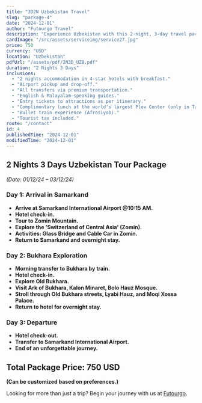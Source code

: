 ```yaml
---
title: "3D2N Uzbekistan Travel"
slug: "package-4"
date: "2024-12-01"
author: "Futourgo Travel"
description: "Experience Uzbekistan with this 2-night, 3-day travel package. Discover breathtaking landscapes, historic sites, and cultural treasures."
cardImage: "/src/assets/serviceimg/service27.jpg"
price: 750
currency: "USD"
location: "Uzbekistan"
pdfUrl: "/assets/pdf/2N3D_UZB.pdf"
duration: "2 Nights 3 Days"
inclusions:
  - "2 nights accommodation in 4-star hotels with breakfast."
  - "Airport pickup and drop-off."
  - "All transfers via premium transportation."
  - "English & Malayalam-speaking guides."
  - "Entry tickets to attractions as per itinerary."
  - "Complimentary lunch at the world's largest Plov Center (only in Tashkent)."
  - "Bullet train experience (Afrosiyob)."
  - "Tourist tax included."
route: "/contact"
id: 4
publishedTime: "2024-12-01"
modifiedTime: "2024-12-01"
---
```


## 2 Nights 3 Days Uzbekistan Tour Package  
*(Date: 01/12/24 – 03/12/24)*  

### Day 1: Arrival in Samarkand  
- **Arrive at Samarkand International Airport @10:15 AM.**  
- **Hotel check-in.**  
- **Tour to Zomin Mountain.**  
- **Explore the 'Switzerland of Central Asia' (Zomin).**  
- **Activities: Glass Bridge and Cable Car in Zomin.**  
- **Return to Samarkand and overnight stay.**  

### Day 2: Bukhara Exploration  
- **Morning transfer to Bukhara by train.**  
- **Hotel check-in.**  
- **Explore Old Bukhara.**  
- **Visit Ark of Bukhara, Kalon Minaret, Bolo Hauz Mosque.**  
- **Stroll through Old Bukhara streets, Lyabi Hauz, and Moqi Xossa Palace.**  
- **Return to hotel for overnight stay.**  

### Day 3: Departure  
- **Hotel check-out.**  
- **Transfer to Samarkand International Airport.**  
- **End of an unforgettable journey.**  

## Total Package Price: 750 USD  
**(Can be customized based on preferences.)**  

Looking for more than just a trip? Begin your journey with us at [Futourgo](https://www.futourgo.com).